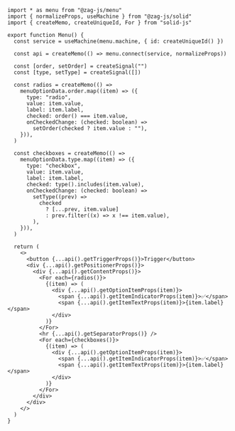 ```tsx
import * as menu from "@zag-js/menu"
import { normalizeProps, useMachine } from "@zag-js/solid"
import { createMemo, createUniqueId, For } from "solid-js"

export function Menu() {
  const service = useMachine(menu.machine, { id: createUniqueId() })

  const api = createMemo(() => menu.connect(service, normalizeProps))

  const [order, setOrder] = createSignal("")
  const [type, setType] = createSignal([])

  const radios = createMemo(() =>
    menuOptionData.order.map((item) => ({
      type: "radio",
      value: item.value,
      label: item.label,
      checked: order() === item.value,
      onCheckedChange: (checked: boolean) =>
        setOrder(checked ? item.value : ""),
    })),
  )

  const checkboxes = createMemo(() =>
    menuOptionData.type.map((item) => ({
      type: "checkbox",
      value: item.value,
      label: item.label,
      checked: type().includes(item.value),
      onCheckedChange: (checked: boolean) =>
        setType((prev) =>
          checked
            ? [...prev, item.value]
            : prev.filter((x) => x !== item.value),
        ),
    })),
  )

  return (
    <>
      <button {...api().getTriggerProps()}>Trigger</button>
      <div {...api().getPositionerProps()}>
        <div {...api().getContentProps()}>
          <For each={radios()}>
            {(item) => (
              <div {...api().getOptionItemProps(item)}>
                <span {...api().getItemIndicatorProps(item)}>✅</span>
                <span {...api().getItemTextProps(item)}>{item.label}</span>
              </div>
            )}
          </For>
          <hr {...api().getSeparatorProps()} />
          <For each={checkboxes()}>
            {(item) => (
              <div {...api().getOptionItemProps(item)}>
                <span {...api().getItemIndicatorProps(item)}>✅</span>
                <span {...api().getItemTextProps(item)}>{item.label}</span>
              </div>
            )}
          </For>
        </div>
      </div>
    </>
  )
}
```
